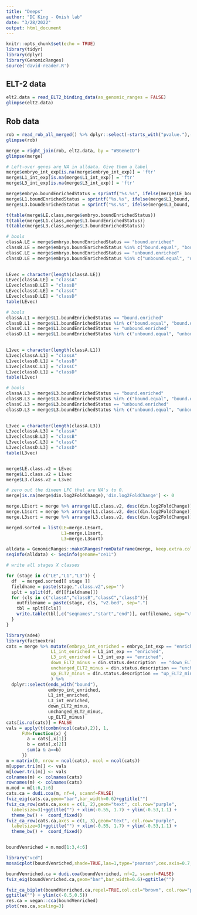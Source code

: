 ```yaml
---
title: "Deeps"
author: "DC King - Onish lab"
date: "3/28/2022"
output: html_document
---
```


```r
knitr::opts_chunk$set(echo = TRUE)
library(tidyr)
library(dplyr)
library(GenomicRanges)
source('david-reader.R')
```

## ELT-2 data

```r
elt2.data = read_ELT2_binding_data(as_genomic_ranges = FALSE)
glimpse(elt2.data)
```

## Rob data

```r
rob = read_rob_all_merged() %>% dplyr::select(-starts_with("pvalue."),-starts_with("lfcSE."))
glimpse(rob)
```

```r
merge = right_join(rob, elt2.data, by = "WBGeneID")
glimpse(merge)

# Left-over genes are NA in alldata. Give them a label
merge$embryo_int_exp[is.na(merge$embryo_int_exp)] = 'ftr'
merge$L1_int_exp[is.na(merge$L1_int_exp)] = 'ftr'
merge$L3_int_exp[is.na(merge$L3_int_exp)] = 'ftr'

merge$embryo.boundEnrichedStatus = sprintf("%s.%s", ifelse(merge$LE_bound, "bound", "unbound"), merge$embryo_int_exp)
merge$L1.boundEnrichedStatus = sprintf("%s.%s", ifelse(merge$L1_bound, "bound", "unbound"), merge$L1_int_exp)
merge$L3.boundEnrichedStatus = sprintf("%s.%s", ifelse(merge$L3_bound, "bound", "unbound"), merge$L3_int_exp)

```

```r





t(table(merge$LE.class,merge$embryo.boundEnrichedStatus))
t(table(merge$L1.class,merge$L1.boundEnrichedStatus))
t(table(merge$L3.class,merge$L3.boundEnrichedStatus))

```

```r
# bools
classA.LE = merge$embryo.boundEnrichedStatus == "bound.enriched"
classB.LE = merge$embryo.boundEnrichedStatus %in% c("bound.equal", "bound.depleted", "bound.ftr")
classC.LE = merge$embryo.boundEnrichedStatus == "unbound.enriched"
classD.LE = merge$embryo.boundEnrichedStatus %in% c("unbound.equal", "unbound.depleted", "unbound.ftr")
 

LEvec = character(length(classA.LE))
LEvec[classA.LE] = "classA"
LEvec[classB.LE] = "classB"
LEvec[classC.LE] = "classC"
LEvec[classD.LE] = "classD"
table(LEvec)

# bools
classA.L1 = merge$L1.boundEnrichedStatus == "bound.enriched"
classB.L1 = merge$L1.boundEnrichedStatus %in% c("bound.equal", "bound.depleted", "bound.ftr")
classC.L1 = merge$L1.boundEnrichedStatus == "unbound.enriched"
classD.L1 = merge$L1.boundEnrichedStatus %in% c("unbound.equal", "unbound.depleted", "unbound.ftr")
 

L1vec = character(length(classA.L1))
L1vec[classA.L1] = "classA"
L1vec[classB.L1] = "classB"
L1vec[classC.L1] = "classC"
L1vec[classD.L1] = "classD"
table(L1vec)

# bools
classA.L3 = merge$L3.boundEnrichedStatus == "bound.enriched"
classB.L3 = merge$L3.boundEnrichedStatus %in% c("bound.equal", "bound.depleted", "bound.ftr")
classC.L3 = merge$L3.boundEnrichedStatus == "unbound.enriched"
classD.L3 = merge$L3.boundEnrichedStatus %in% c("unbound.equal", "unbound.depleted", "unbound.ftr")
 

L3vec = character(length(classA.L3))
L3vec[classA.L3] = "classA"
L3vec[classB.L3] = "classB"
L3vec[classC.L3] = "classC"
L3vec[classD.L3] = "classD"
table(L3vec)


merge$LE.class.v2 = LEvec
merge$L1.class.v2 = L1vec
merge$L3.class.v2 = L3vec
```
```r

# zero out the dineen LFC that are NA's to 0. 
merge[is.na(merge$din.log2FoldChange),'din.log2FoldChange'] <- 0

merge.LEsort = merge %>% arrange(LE.class.v2, desc(din.log2FoldChange))
merge.L1sort = merge %>% arrange(L1.class.v2, desc(din.log2FoldChange))
merge.L3sort = merge %>% arrange(L3.class.v2, desc(din.log2FoldChange))

merged.sorted = list(LE=merge.LEsort,
                     L1=merge.L1sort,
                     L3=merge.L3sort)

alldata = GenomicRanges::makeGRangesFromDataFrame(merge, keep.extra.columns = T)
seqinfo(alldata) <- Seqinfo(genome="ce11")

# write all stages X classes

for (stage in c("LE","L1","L3")) {
  df  = merged.sorted[[ stage ]]
  fieldname = paste(stage,".class.v2",sep='')
  splt = split(df, df[[fieldname]])
  for (cls in c("classA","classB","classC","classD")){
    outfilename = paste(stage, cls, "v2.bed", sep=".")
    tbl = splt[[cls]]
    write.table(tbl[,c("seqnames","start","end")], outfilename, sep="\t", quote=F, row.names = F, col.names = F)
  }
}
```

```r
library(ade4)
library(factoextra)
cats = merge %>% mutate(embryo_int_enriched = embryo_int_exp == "enriched",
                 L1_int_enriched = L1_int_exp == "enriched",
                 L3_int_enriched = L3_int_exp == "enriched",
                 down_ELT2_minus = din.status.description  == "down_ELT2_minus",
                 unchanged_ELT2_minus = din.status.description == "unchanged_ELT2_minus",
                 up_ELT2_minus = din.status.description == "up_ELT2_minus"
                 ) %>%
  dplyr::select(ends_with("bound"),
                embryo_int_enriched,
                L1_int_enriched,
                L3_int_enriched,
                down_ELT2_minus,
                unchanged_ELT2_minus,
                up_ELT2_minus)
cats[is.na(cats)] = FALSE
vals = apply(t(combn(ncol(cats),2)), 1,
      FUN=function(x) {
        a = cats[,x[1]]
        b = cats[,x[2]]
        sum(a & a==b)
      })
m = matrix(0, nrow = ncol(cats), ncol = ncol(cats))
m[upper.tri(m)] <- vals
m[lower.tri(m)] <- vals
colnames(m) <- colnames(cats)
rownames(m) <- colnames(cats)
m.mod = m[1:6,1:6]
cats.ca = dudi.coa(m, nf=4, scannf=FALSE)
fviz_eig(cats.ca,geom="bar",bar_width=0.6)+ggtitle("")
fviz_ca_row(cats.ca,axes = c(1, 2),geom="text", col.row="purple",
  labelsize=3)+ggtitle("") + xlim(-0.55, 1.7) + ylim(-0.53,1.1) +
  theme_bw() +  coord_fixed()
fviz_ca_row(cats.ca,axes = c(1, 3),geom="text", col.row="purple",
  labelsize=3)+ggtitle("") + xlim(-0.55, 1.7) + ylim(-0.53,1.1) +
  theme_bw() +  coord_fixed()


boundVenriched = m.mod[1:3,4:6]

library("vcd")
mosaicplot(boundVenriched,shade=TRUE,las=1,type="pearson",cex.axis=0.7,main="")

boundVenriched.ca = dudi.coa(boundVenriched, nf=2, scannf=FALSE)
fviz_eig(boundVenriched.ca,geom="bar",bar_width=0.6)+ggtitle("")

fviz_ca_biplot(boundVenriched.ca,repel=TRUE,col.col="brown", col.row="purple") +
ggtitle("") + ylim(c(-0.5,0.5))
res.ca = vegan::cca(boundVenriched)
plot(res.ca,scaling=3)
```
